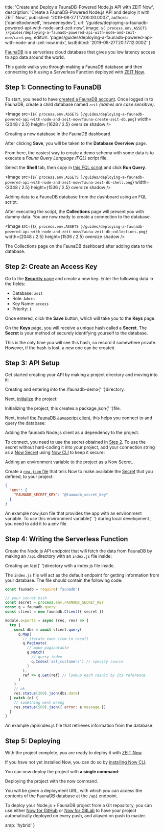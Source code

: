 
  title: 'Create and Deploy a FaunaDB-Powered Node.js API with ZEIT Now',
  description:
    'Create a FaunaDB-Powered Node.js API and deploy it with ZEIT Now.',
  published: '2019-08-27T17:00:00.000Z',
  authors: ['danieltodonnell', 'msweeneydev'],
  url: '/guides/deploying-a-faunadb-powered-api-with-node-and-zeit-now',
  image: `${
    process.env.ASSETS
  }/guides/deploying-a-faunadb-powered-api-with-node-and-zeit-now/card.png`,
  editUrl:
    'pages/guides/deploying-a-faunadb-powered-api-with-node-and-zeit-now.mdx',
  lastEdited: '2019-08-27T20:17:12.000Z'
}

[FaunaDB](https://fauna.com/) is a serverless cloud database that gives you low latency access to app data around the world.

This guide walks you through making a FaunaDB database and then connecting to it using a Serverless Function deployed with [ZEIT Now](/now).

## Step 1: Connecting to FaunaDB

To start, you need to have [created a FaunaDB account](https://dashboard.fauna.com/accounts/register). Once logged in to FaunaDB, create a child database named `zeit` _(names are case sensitive)_.

<Image
  src={`${
    process.env.ASSETS
  }/guides/deploying-a-faunadb-powered-api-with-node-and-zeit-now/fauna-create-zeit-db.png`}
  width={2048 / 2.5}
  height={1628 / 2.5}
  oversize
  shadow
/>
<Caption>Creating a new database in the FaunaDB dashboard.</Caption>

After clicking **Save**, you will be taken to the **Database Overview** page.

From here, the easiest way to create a demo schema with some data is to execute a _Fauna Query Language (FQL)_ script file.

Select the **Shell** tab, then copy in [this FQL script](https://raw.githubusercontent.com/danieltodonnell/faunadb-zeit-fql-demo/master/fql-scripts/ecommerce.fql) and click **Run Query**.

<Image
  src={`${
    process.env.ASSETS
  }/guides/deploying-a-faunadb-powered-api-with-node-and-zeit-now/fauna-zeit-db-shell.png`}
  width={2048 / 2.5}
  height={1536 / 2.5}
  oversize
  shadow
/>
<Caption>Adding data to a FaunaDB database from the dashboard using an FQL script.</Caption>

After executing the script, the **Collections** page will present you with dummy data. You are now ready to create a connection to the database.

<Image
  src={`${
    process.env.ASSETS
  }/guides/deploying-a-faunadb-powered-api-with-node-and-zeit-now/fauna-zeit-db-collections.png`}
  width={2048 / 2.5}
  height={1536 / 2.5}
  oversize
  shadow
/>
<Caption>The Collections page on the FaunaDB dashboard after adding data to the database.</Caption>

## Step 2: Create an Access Key

Go to the [**Security** page](https://dashboard.fauna.com/keys/@db/zeit) and create a new key. Enter the following data in the fields:

- Database: `zeit`
- Role: `Admin`
- Key Name: `access`
- Priority: `1`

Once entered, click the **Save** button, which will take you to the **Keys** page.

On the **Keys** page, you will receive a unique hash called a **Secret**. The **Secret** is your method of securely identifying yourself to the database.

<Note warning>
  This is the only time you will see this hash, so record it somewhere private.
  However, if the hash is lost, a new one can be created.
</Note>

## Step 3: API Setup

Get started creating your API by making a project directory and moving into it:

<Snippet dark text="mkdir faunadb-demo && cd faunadb-demo" />
<Caption>
  Creating and entering into the <InlineCode>/faunadb-demo</InlineCode>{' '}directory.
</Caption>

Next, [initialize](https://docs.npmjs.com/cli/init) the project:

<Snippet dark text="npm init -y" />
<Caption>
  Initializing the project, this creates a <InlineCode>package.json</InlineCode>{' '}file.
</Caption>

Next, install [the FaunaDB Javascript client](https://github.com/fauna/faunadb-js), this helps you connect to and query the database:

<Snippet dark text="npm i faunadb" />
<Caption>
  Adding the <InlineCode>faunadb</InlineCode> Node.js client as a <GenericLink href="https://docs.npmjs.com/specifying-dependencies-and-devdependencies-in-a-package-json-file">dependency</GenericLink> to the project.
</Caption>

To connect, you need to use the secret obtained in [Step 2](#step-2:-create-an-access-key). To use the secret without hard-coding it into your project, add your connection string as a [Now Secret](https://zeit.co/docs/v2/deployments/environment-variables-and-secrets/#securing-environment-variables-using-secrets) using [Now CLI](https://zeit.co/download#now-cli) to keep it secure:

<Snippet dark text="now secrets add faunadb_secret_key [Your FaunaDB Secret]" />
<Caption>
  Adding an environment variable to the project as a <GenericLink href="/docs/v2/serverless-functions/env-and-secrets/#adding-secrets">Now Secret</GenericLink>.
</Caption>

Create a [`now.json` file](https://zeit.co/docs/v2/deployments/configuration/) that tells Now to make available the [Secret](https://zeit.co/docs/v2/deployments/environment-variables-and-secrets/#securing-environment-variables-using-secrets) that you defined, to your project:

```json
{
  "env": {
    "FAUNADB_SECRET_KEY": "@faunadb_secret_key"
  }
}
```

<Caption>
  An example <InlineCode>now.json</InlineCode> file that provides the app with
  an environment variable.
</Caption>

<Note hint>
  To use this environment variable{' '}
  <GenericLink href="/docs/v2/serverless-functions/introduction/#local-development">
    during local development
  </GenericLink>
  , you need to add it to a<InlineCode>.env</InlineCode> file.
</Note>

## Step 4: Writing the Serverless Function

Create the Node.js API endpoint that will fetch the data from FaunaDB by making an `/api` directory with an `index.js` file inside:

<Snippet dark text="mkdir -p api/index.js && cd api" />
<Caption>
  Creating an <InlineCode>/api</InlineCode>{' '}directory with a <InlineCode>index.js</InlineCode> file inside.
</Caption>

The `index.js` file will act as the default endpoint for getting information from your database. The file should contain the following code:

```js
const faunadb = require('faunadb')

// your secret hash
const secret = process.env.FAUNADB_SECRET_KEY
const q = faunadb.query
const client = new faunadb.Client({ secret })

module.exports = async (req, res) => {
  try {
    const dbs = await client.query(
      q.Map(
        // iterate each item in result
        q.Paginate(
          // make paginatable
          q.Match(
            // query index
            q.Index('all_customers') // specify source
          )
        ),
        ref => q.Get(ref) // lookup each result by its reference
      )
    )
    // ok
    res.status(200).json(dbs.data)
  } catch (e) {
    // something went wrong
    res.status(500).json({ error: e.message })
  }
}
```

<Caption>
  An example <InlineCode>/api/index.js</InlineCode> file that retrieves
  information from the database.
</Caption>

## Step 5: Deploying

With the project complete, you are ready to deploy it with [ZEIT Now](/now).

If you have not yet installed Now, you can do so by [installing Now CLI](/download).

You can now deploy the project with **a single command**:

<Snippet dark text="now" />
<Caption>
  Deploying the project with the <InlineCode>now</InlineCode> command.
</Caption>

You will be given a deployment URL, with which you can access the contents of the FaunaDB database at the `/api` endpoint.

To deploy your Node.js + FaunaDB project from a Git repository, you can use either [Now for GitHub](/docs/v2/advanced/now-for-github/) or [Now for GitLab](/docs/v2/advanced/now-for-gitlab/) to have your project automatically deployed on every push, and aliased on push to master.


  amp: 'hybrid'
}
